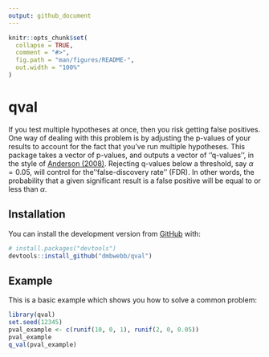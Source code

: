 ```yaml
---
output: github_document
---
```


<!-- README.md is generated from README.Rmd. Please edit that file -->

```r
knitr::opts_chunk$set(
  collapse = TRUE,
  comment = "#>",
  fig.path = "man/figures/README-",
  out.width = "100%"
)
```

# qval

<!-- badges: start -->
<!-- badges: end -->

<!-- https://www.tandfonline.com/doi/abs/10.1198/016214508000000841 -->

If you test multiple hypotheses at once, then you risk getting false positives. One way of dealing with this problem is by adjusting the p-values of your results to account for the fact that you've run multiple hypotheses. This package takes a vector of p-values, and outputs a vector of ''q-values'', in the style of [Anderson (2008)](https://www.tandfonline.com/doi/abs/10.1198/016214508000000841). Rejecting q-values below a threshold, say $\alpha = 0.05$, will control for the ''false-discovery rate'' (FDR). In other words, the probability that a given significant result is a false positive will be equal to or less than $\alpha$. 

## Installation

You can install the development version from [GitHub](https://github.com/) with:

``` r
# install.packages("devtools")
devtools::install_github("dmbwebb/qval")
```
## Example

This is a basic example which shows you how to solve a common problem:

```r
library(qval)
set.seed(12345)
pval_example <- c(runif(10, 0, 1), runif(2, 0, 0.05))
pval_example
q_val(pval_example)
```
